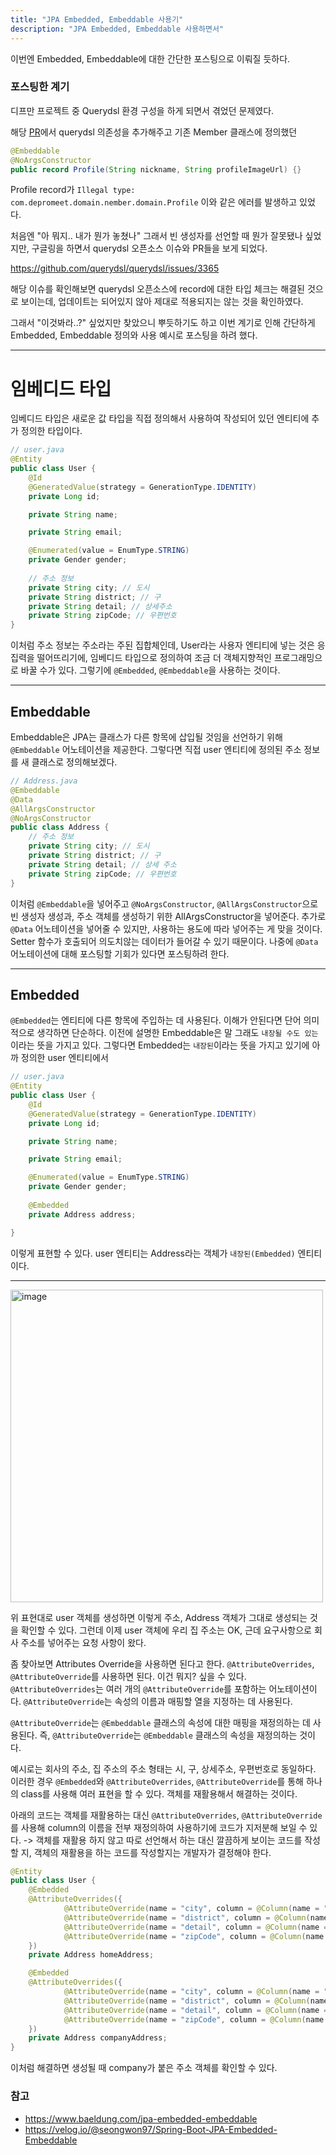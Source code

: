 ```yaml
---
title: "JPA Embedded, Embeddable 사용기"
description: "JPA Embedded, Embeddable 사용하면서"
---
```

이번엔 Embedded, Embeddable에 대한 간단한 포스팅으로 이뤄질 듯하다.

### 포스팅한 계기
디프만 프로젝트 중 Querydsl 환경 구성을 하게 되면서 겪었던 문제였다.



해당 [PR](https://github.com/depromeet/10mm-server/pull/64)에서 querydsl 의존성을 추가해주고 기존 Member 클래스에 정의했던 
```java
@Embeddable
@NoArgsConstructor
public record Profile(String nickname, String profileImageUrl) {}
```
Profile record가 `Illegal type: com.depromeet.domain.nember.domain.Profile`
이와 같은 에러를 발생하고 있었다.

처음엔 "아 뭐지.. 내가 뭔가 놓쳤나" 그래서 빈 생성자를 선언할 때 뭔가 잘못됐나 싶었지만, 구글링을 하면서 querydsl 오픈소스 이슈와 PR들을 보게 되었다.

https://github.com/querydsl/querydsl/issues/3365

해당 이슈를 확인해보면 querydsl 오픈소스에 record에 대한 타입 체크는 해결된 것으로 보이는데, 업데이트는 되어있지 않아 제대로 적용되지는 않는 것을 확인하였다.

그래서 "이것봐라..?" 싶었지만 찾았으니 뿌듯하기도 하고 이번 계기로 인해 간단하게 Embedded, Embeddable 정의와 사용 예시로 포스팅을 하려 했다.

---
# 임베디드 타입
임베디드 타입은 새로운 값 타입을 직접 정의해서 사용하여 작성되어 있던 엔티티에 추가 정의한 타입이다.

```java
// user.java
@Entity
public class User {
    @Id
    @GeneratedValue(strategy = GenerationType.IDENTITY)
    private Long id;

    private String name;

    private String email;

    @Enumerated(value = EnumType.STRING)
    private Gender gender;
    
    // 주소 정보
    private String city; // 도시
    private String district; // 구
    private String detail; // 상세주소
    private String zipCode; // 우편번호
}
```
이처럼 주소 정보는 주소라는 주된 집합체인데, User라는 사용자 엔티티에 넣는 것은 응집력을 떨어뜨리기에, 임베디드 타입으로 정의하여 조금 더 객체지향적인 프로그래밍으로 바꿀 수가 있다.
그렇기에 `@Embedded`, `@Embeddable`을 사용하는 것이다.

--- 
## Embeddable
Embeddable은 JPA는 클래스가 다른 항목에 삽입될 것임을 선언하기 위해 `@Embeddable` 어노테이션을 제공한다. 그렇다면 직접 user 엔티티에 정의된 주소 정보를 새 클래스로 정의해보겠다.

```java
// Address.java
@Embeddable
@Data
@AllArgsConstructor
@NoArgsConstructor
public class Address {
    // 주소 정보
    private String city; // 도시
    private String district; // 구
    private String detail; // 상세 주소
    private String zipCode; // 우편번호
}
```
이처럼 `@Embeddable`을 넣어주고 `@NoArgsConstructor`, `@AllArgsConstructor`으로 빈 생성자 생성과, 주소 객체를 생성하기 위한 AllArgsConstructor을 넣어준다. 추가로 `@Data` 어노테이션을 넣어줄 수 있지만, 사용하는 용도에 따라 넣어주는 게 맞을 것이다. Setter 함수가 호출되어 의도치않는 데이터가 들어갈 수 있기 때문이다. 나중에 `@Data` 어노테이션에 대해 포스팅할 기회가 있다면 포스팅하려 한다.

--- 
## Embedded
`@Embedded`는 엔티티에 다른 항목에 주입하는 데 사용된다. 이해가 안된다면 단어 의미적으로 생각하면 단순하다.
이전에 설명한 Embeddable은 말 그래도 `내장될 수도 있는`이라는 뜻을 가지고 있다.
그렇다면 Embedded는 `내장된`이라는 뜻을 가지고 있기에 아까 정의한 user 엔티티에서

```java
// user.java
@Entity
public class User {
    @Id
    @GeneratedValue(strategy = GenerationType.IDENTITY)
    private Long id;

    private String name;

    private String email; 

    @Enumerated(value = EnumType.STRING)
    private Gender gender;
    
    @Embedded
    private Address address;

}
```
이렇게 표현할 수 있다. user 엔티티는 Address라는 객체가 `내장된(Embedded)` 엔티티이다.

---

<img src="https://velog.velcdn.com/images/uiurihappy/post/b51f7b18-73c9-499d-aad8-e7710f02ce3b/image.png" alt="image" width="500px" />

위 표현대로 user 객체를 생성하면 이렇게 주소, Address 객체가 그대로 생성되는 것을 확인할 수 있다. 그런데 이제 user 객체에 우리 집 주소는 OK, 근데 요구사항으로 회사 주소를 넣어주는 요청 사항이 왔다.

좀 찾아보면 Attributes Override을 사용하면 된다고 한다. `@AttributeOverrides`, `@AttributeOverride`를 사용하면 된다. 이건 뭐지? 싶을 수 있다. `@AttributeOverrides`는 여러 개의 `@AttributeOverride`를 포함하는 어노테이션이다. `@AttributeOverride`는 속성의 이름과 매핑할 열을 지정하는 데 사용된다.

`@AttributeOverride`는 `@Embeddable` 클래스의 속성에 대한 매핑을 재정의하는 데 사용된다. 즉, `@AttributeOverride`는 `@Embeddable` 클래스의 속성을 재정의하는 것이다.

예시로는 회사의 주소, 집 주소의 주소 형태는 시, 구, 상세주소, 우편번호로 동일하다. 이러한 경우 `@Embedded`와 `@AttributeOverrides`, `@AttributeOverride`를 통해 하나의 class를 사용해 여러 표현을 할 수 있다. 객체를 재활용해서 해결하는 것이다.

아래의 코드는 객체를 재활용하는 대신 `@AttributeOverrides`, `@AttributeOverride`를 사용해 column의 이름을 전부 재정의하여 사용하기에 코드가 지저분해 보일 수 있다. -> 객체를 재활용 하지 않고 따로 선언해서 하는 대신 깔끔하게 보이는 코드를 작성할 지, 객체의 재활용을 하는 코드를 작성할지는 개발자가 결정해야 한다.

```java
@Entity
public class User {
    @Embedded
    @AttributeOverrides({
            @AttributeOverride(name = "city", column = @Column(name = "home_city")), // city를 home_city라는 column명으로 사용
            @AttributeOverride(name = "district", column = @Column(name = "home_district")),
            @AttributeOverride(name = "detail", column = @Column(name = "home_address_detail")),
            @AttributeOverride(name = "zipCode", column = @Column(name = "home_zipCode"))
    })
    private Address homeAddress;

    @Embedded
    @AttributeOverrides({
            @AttributeOverride(name = "city", column = @Column(name = "company_city")),
            @AttributeOverride(name = "district", column = @Column(name = "company_district")),
            @AttributeOverride(name = "detail", column = @Column(name = "company_address_detail")),
            @AttributeOverride(name = "zipCode", column = @Column(name = "company_zipCode"))
    })
    private Address companyAddress;
}
```
이처럼 해결하면 생성될 때 company가 붙은 주소 객체를 확인할 수 있다.


### 참고
- https://www.baeldung.com/jpa-embedded-embeddable
- https://velog.io/@seongwon97/Spring-Boot-JPA-Embedded-Embeddable




